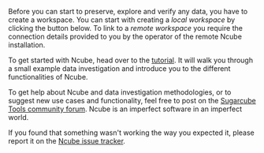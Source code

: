 Before you can start to preserve, explore and verify any data, you have to create a workspace. You can start with creating a _local workspace_ by clicking the button below. To link to a _remote workspace_ you require the connection details provided to you by the operator of the remote Ncube installation.

To get started with Ncube, head over to the [tutorial](https://sugarcubetools.net/ncube/tutorial). It will walk you through a small example data investigation and introduce you to the different functionalities of Ncube.

To get help about Ncube and data investigation methodologies, or to suggest new use cases and functionality, feel free to post on the [Sugarcube Tools community forum](https://users.sugarcubetools.net). Ncube is an imperfect software in an imperfect world.

If you found that something wasn't working the way you expected it, please report it on the [Ncube issue tracker](https://github.com/critocrito/ncube/issues).
